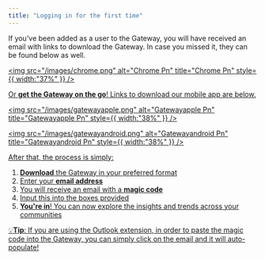 ```yaml
---
title: "Logging in for the first time"
---
```


If you've been added as a user to the Gateway, you will have received an email with links to download the Gateway. In case you missed it, they can be found below as well.

<a href="https://appsource.microsoft.com/en-us/product/office/WA200006294?tab=Overview" target="_blank" rel="noopener noreferrer" />

<img
  src="/images/chrome.png"
  alt="Chrome Pn"
  title="Chrome Pn"
  style={{ width:"37%" }}
/>

Or **get the Gateway on the go**! Links to download our mobile app are below.

<img
  src="/images/gatewayapple.png"
  alt="Gatewayapple Pn"
  title="Gatewayapple Pn"
  style={{ width:"38%" }}
/>

<img
  src="/images/gatewayandroid.png"
  alt="Gatewayandroid Pn"
  title="Gatewayandroid Pn"
  style={{ width:"38%" }}
/>

After that, the process is simply:

1. **Download** the Gateway in your preferred format
2. Enter your **email address**
3. You will receive an email with a **magic code**
4. Input this into the boxes provided
5. **You're in**! You can now explore the insights and trends across your communities

💡**Tip**: If you are using the Outlook extension, in order to paste the magic code into the Gateway, you can simply click on the email and it will auto-populate!